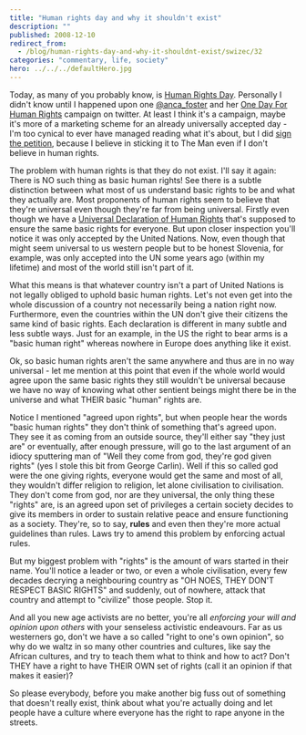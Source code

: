 ```yaml
---
title: "Human rights day and why it shouldn't exist"
description: ""
published: 2008-12-10
redirect_from:
  - /blog/human-rights-day-and-why-it-shouldnt-exist/swizec/32
categories: "commentary, life, society"
hero: ../../../defaultHero.jpg
---
```


Today, as many of you probably know, is [Human Rights Day](http://en.wikipedia.org/wiki/Human_Rights_Day). Personally I didn't know until I happened upon one [@anca_foster](http://twitter.com/anca_foster) and her [One Day For Human Rights](http://www.onedayforhumanrights.com/) campaign on twitter. At least I think it's a campaign, maybe it's more of a marketing scheme for an already universally accepted day - I'm too cynical to ever have managed reading what it's about, but I did [sign the petition](http://www.humanrightsactioncenter.org/petition/index.php), because I believe in sticking it to The Man even if I don't believe in human rights.

The problem with human rights is that they do not exist. I'll say it again: There is NO such thing as basic human rights! See there is a subtle distinction between what most of us understand basic rights to be and what they actually are. Most proponents of human rights seem to believe that they're universal even though they're far from being universal. Firstly even though we have a [Universal Declaration of Human Rights](http://en.wikipedia.org/wiki/Universal_Declaration_of_Human_Rights) that's supposed to ensure the same basic rights for everyone. But upon closer inspection you'll notice it was only accepted by the United Nations. Now, even though that might seem universal to us western people but to be honest Slovenia, for example, was only accepted into the UN some years ago (within my lifetime) and most of the world still isn't part of it.

What this means is that whatever country isn't a part of United Nations is not legally obliged to uphold basic human rights. Let's not even get into the whole discussion of a country not necessarily being a nation right now. Furthermore, even the countries within the UN don't give their citizens the same kind of basic rights. Each declaration is different in many subtle and less subtle ways. Just for an example, in the US the right to bear arms is a "basic human right" whereas nowhere in Europe does anything like it exist.

Ok, so basic human rights aren't the same anywhere and thus are in no way universal - let me mention at this point that even if the whole world would agree upon the same basic rights they still wouldn't be universal because we have no way of knowing what other sentient beings might there be in the universe and what THEIR basic "human" rights are.

Notice I mentioned "agreed upon rights", but when people hear the words "basic human rights" they don't think of something that's agreed upon. They see it as coming from an outside source, they'll either say "they just are" or eventually, after enough pressure, will go to the last argument of an idiocy sputtering man of "Well they come from god, they're god given rights" (yes I stole this bit from George Carlin). Well if this so called god were the one giving rights, everyone would get the same and most of all, they wouldn't differ religion to religion, let alone civilisation to civilisation. They don't come from god, nor are they universal, the only thing these "rights" are, is an agreed upon set of privileges a certain society decides to give its members in order to sustain relative peace and ensure functioning as a society. They're, so to say, **rules** and even then they're more actual guidelines than rules. Laws try to amend this problem by enforcing actual rules.

But my biggest problem with "rights" is the amount of wars started in their name. You'll notice a leader or two, or even a whole civilisation, every few decades decrying a neighbouring country as "OH NOES, THEY DON'T RESPECT BASIC RIGHTS" and suddenly, out of nowhere, attack that country and attempt to "civilize" those people. Stop it.

And all you new age activists are no better, you're all _enforcing your will and opinion upon others_ with your senseless activistic endeavours. Far as us westerners go, don't we have a so called "right to one's own opinion", so why do we waltz in so many other countries and cultures, like say the African cultures, and try to teach them what to think and how to act? Don't THEY have a right to have THEIR OWN set of rights (call it an opinion if that makes it easier)?

So please everybody, before you make another big fuss out of something that doesn't really exist, think about what you're actually doing and let people have a culture where everyone has the right to rape anyone in the streets.
